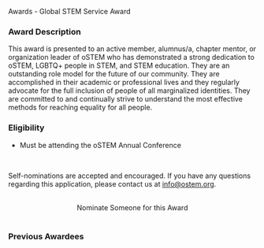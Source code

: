 
<SiteLayout title="Awards - Global STEM Service Award">
<div className="border-b-4 border-apricot border-solid pb-4 mb-4 text-center">
  <p className="text-5xl font-display font-black">
    Awards - Global STEM Service Award
  </p>
</div>

<div>

### Award Description

This award is presented to an active member, alumnus/a, chapter mentor, or
organization leader of oSTEM who has demonstrated a strong dedication to oSTEM,
LGBTQ+ people in STEM, and STEM education. They are an outstanding role model
for the future of our community. They are accomplished in their academic or
professional lives and they regularly advocate for the full inclusion of people
of all marginalized identities. They are committed to and continually strive to
understand the most effective methods for reaching equality for all people.

### Eligibility

- Must be attending the oSTEM Annual Conference

<br />

Self-nominations are accepted and encouraged. If you have any questions
regarding this application, please contact us at info@ostem.org.

<br />
<div align="center">
  <AwardCardButton url="https://forms.gle/r2csAKKiTSuie1JC8">
    Nominate Someone for this Award
  </AwardCardButton>
</div>

</div>

<br />

<div>

### Previous Awardees

<div className="grid gap-8 md:grid-cols-3 my-1">
  <AwardeeCard
    awardeeName="Cel Welch"
    awardYear={2020}
    profileImg="/images/awards/service-award/cel-welch-2020.jpg"
    altDesc="Profile picture of Cel Welch"
    width={200}
    height={200}
  />
  <AwardeeCard
    awardeeName="Avery Cunningham"
    awardYear={2019}
    profileImg="/images/awards/service-award/avery-cunningham-2019.jpeg"
    altDesc="Profile picture of Avery Cunningham"
    width={200}
    height={200}
  />
  <AwardeeCard
    awardeeName="Aaron Mertz"
    awardYear={2018}
    profileImg="/images/awards/service-award/aaron-mertz-2018.jpeg"
    altDesc="Profile picture of Aaron Mertz"
    width={200}
    height={200}
  />
  <AwardeeCard
    awardeeName="Elise Wantling"
    awardYear={2017}
    profileImg="/images/awards/service-award/elise-wantling-2017.jpeg"
    altDesc="Profile picture of Elise Wantling"
    width={150}
    height={225}
  />
  <AwardeeCard
    awardeeName="Marjorie Willner"
    awardYear={2016}
    profileImg="/images/awards/service-award/marjorie-willner-2016.jpeg"
    altDesc="Profile picture of Marjorie Willner"
    width={150}
    height={225}
  />
  <AwardeeCard
    awardeeName="Emily Li"
    awardYear={2015}
    profileImg="/images/awards/service-award/emily-li-2015.jpeg"
    altDesc="Profile picture of Emily Li"
    width={200}
    height={238}
  />
  <AwardeeCard
    awardeeName="Dr. Elena A Long"
    awardYear={2014}
    profileImg="/images/awards/service-award/elena-long-2014.jpeg"
    altDesc="Profile picture of Dr. Elena A Long"
    width={150}
    height={210}
  />
  <AwardeeCard
    awardeeName="Eric V Patridge"
    awardYear={2013}
    profileImg="/images/awards/service-award/eric-patridge-2013.jpeg"
    altDesc="Profile picture of Eric V Patridge"
    width={143}
    height={200.2}
  />
</div>

</div>

</SiteLayout>
